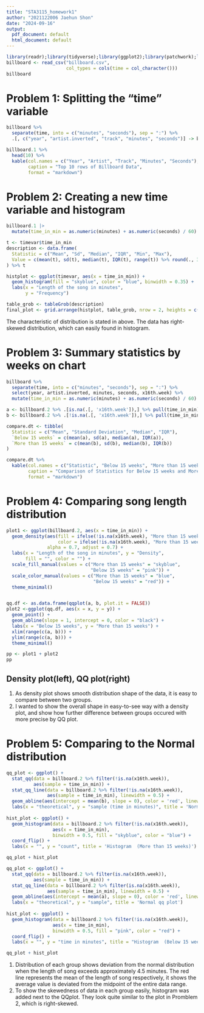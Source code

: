 ```yaml
---
title: "STA3115_homework1"
author: "2021122006 Jaehun Shon"
date: "2024-09-16"
output:
  pdf_document: default
  html_document: default
---
```


```r
library(readr);library(tidyverse);library(ggplot2);library(patchwork);library(gridExtra);library(knitr)
billboard <- read_csv("billboard.csv",
                      col_types = cols(time = col_character()))
billboard
```

# Problem 1: Splitting the "time" variable

```r
billboard %>% 
  separate(time, into = c("minutes", "seconds"), sep = ":") %>% 
  .[, c("year", "artist.inverted", "track", "minutes", "seconds")] -> billboard.1

billboard.1 %>%
  head(10) %>%
  kable(col.names = c("Year", "Artist", "Track", "Minutes", "Seconds"),
        caption = "Top 10 rows of Billboard Data",
        format = "markdown")
```

# Problem 2: Creating a new time variable and histogram

```r
billboard.1 |> 
  mutate(time_in_min = as.numeric(minutes) + as.numeric(seconds) / 60) -> timevar

t <- timevar$time_in_min
description <- data.frame(
  Statistic = c("Mean", "Sd", "Median", "IQR", "Min", "Max"),
  Value = c(mean(t), sd(t), median(t), IQR(t), range(t)) %>% round(., 3)
) %>% t

histplot <- ggplot(timevar, aes(x = time_in_min)) +
  geom_histogram(fill = "skyblue", color = "blue", binwidth = 0.35) +
  labs(x = "Length of the song in minutes",
       y = "Frequency")

table_grob <- tableGrob(description)
final_plot <- grid.arrange(histplot, table_grob, nrow = 2, heights = c(3/4, 1/4))
```
 The characteristic of distribution is stated in above. The data has right-skewed distribution, which can easily found in histogram.

# Problem 3: Summary statistics by weeks on chart

```r
billboard %>%
  separate(time, into = c("minutes", "seconds"), sep = ":") %>%
  select(year, artist.inverted, minutes, seconds, x16th.week) %>%
  mutate(time_in_min = as.numeric(minutes) + as.numeric(seconds) / 60) -> billboard.2

a <- billboard.2 %>% .[is.na(.[, 'x16th.week']),] %>% pull(time_in_min) # below 15
b <- billboard.2 %>% .[!is.na(.[, 'x16th.week']),] %>% pull(time_in_min) # more than 15

compare.dt <- tibble(
  Statistic = c("Mean", "Standard Deviation", "Median", "IQR"),
  `Below 15 weeks` = c(mean(a), sd(a), median(a), IQR(a)),
  `More than 15 weeks` = c(mean(b), sd(b), median(b), IQR(b))
)

compare.dt %>%
  kable(col.names = c("Statistic", "Below 15 weeks", "More than 15 weeks"),
        caption = "Comparison of Statistics for Below 15 weeks and More than 15 weeks in song length",
        format = "markdown")
```

# Problem 4: Comparing song length distribution

```r
plot1 <- ggplot(billboard.2, aes(x = time_in_min)) +
  geom_density(aes(fill = ifelse(!is.na(x16th.week), "More than 15 weeks", "Below 15 weeks"),
                   color = ifelse(!is.na(x16th.week), "More than 15 weeks", "Below 15 weeks")),
               alpha = 0.7, adjust = 0.7) +
  labs(x = "Length of the song in minutes", y = "Density", 
       fill = "", color = "") +
  scale_fill_manual(values = c("More than 15 weeks" = "skyblue",
                               "Below 15 weeks" = "pink")) +
  scale_color_manual(values = c("More than 15 weeks" = "blue",
                                "Below 15 weeks" = "red")) +
  theme_minimal()


qq.df <- as.data.frame(qqplot(a, b, plot.it = FALSE))
plot2 <-ggplot(qq.df, aes(x = x, y = y)) +
  geom_point() +
  geom_abline(slope = 1, intercept = 0, color = "black") +
  labs(x = "Below 15 weeks", y = "More than 15 weeks") +
  xlim(range(c(a, b))) +
  ylim(range(c(a, b))) +
  theme_minimal()

pp <- plot1 + plot2
pp
```

## Density plot(left), QQ plot(right)
 
1. As density plot shows smooth distribution shape of the data, it is easy to compare between two groups.
2. I wanted to show the overall shape in easy-to-see way with a density plot, and show how further difference between groups occured with more precise by QQ plot.

# Problem 5: Comparing to the Normal distribution

```r
qq_plot <- ggplot() +
  stat_qq(data = billboard.2 %>% filter(!is.na(x16th.week)),
          aes(sample = time_in_min)) +
  stat_qq_line(data = billboard.2 %>% filter(!is.na(x16th.week)),
               aes(sample = time_in_min), linewidth = 0.5) +
  geom_abline(aes(intercept = mean(b), slope = 0), color = 'red', linewidth = 0.1) +
  labs(x = "theoretical", y = "sample (time in minutes)", title = 'Normal qq plot')
  
hist_plot <- ggplot() +
  geom_histogram(data = billboard.2 %>% filter(!is.na(x16th.week)), 
                 aes(x = time_in_min),
                 binwidth = 0.5, fill = "skyblue", color = "blue") +
  coord_flip() +
  labs(x = "", y = "count", title = 'Histogram  (More than 15 weeks)')

qq_plot + hist_plot
```

```r
qq_plot <- ggplot() +
  stat_qq(data = billboard.2 %>% filter(is.na(x16th.week)),
          aes(sample = time_in_min)) +
  stat_qq_line(data = billboard.2 %>% filter(is.na(x16th.week)),
               aes(sample = time_in_min), linewidth = 0.5) +
  geom_abline(aes(intercept = mean(a), slope = 0), color = 'red', linewidth = 0.1) +
  labs(x = "theoretical", y = "sample", title = 'Normal qq plot')
  
hist_plot <- ggplot() +
  geom_histogram(data = billboard.2 %>% filter(!is.na(x16th.week)), 
                 aes(x = time_in_min),
                 binwidth = 0.5, fill = "pink", color = "red") +
  coord_flip() +
  labs(x = "", y = "time in minutes", title = "Histogram  (Below 15 weeks)")

qq_plot + hist_plot
```

1. Distribution of each group shows deviation from the normal distribution when the length of song exceeds approximately 4.5 minutes. The red line represents the mean of the length of song respectively, it shows the average value is deviated from the midpoint of the entire data range.
2. To show the skewedness of data in each group easily, histogram was added next to the QQplot. They look quite similar to the plot in Promblem 2, which is right-skewed.